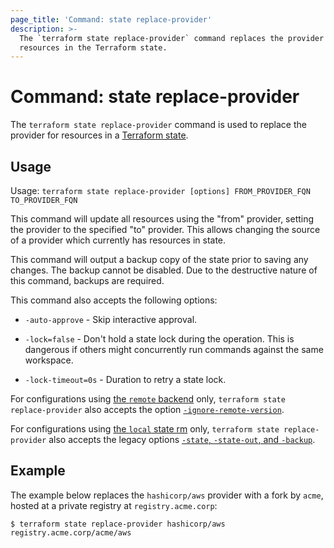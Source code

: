 ```yaml
---
page_title: 'Command: state replace-provider'
description: >-
  The `terraform state replace-provider` command replaces the provider for
  resources in the Terraform state.
---
```


# Command: state replace-provider

The `terraform state replace-provider` command is used to replace the provider
for resources in a [Terraform state](/language/state).

## Usage

Usage: `terraform state replace-provider [options] FROM_PROVIDER_FQN TO_PROVIDER_FQN`

This command will update all resources using the "from" provider, setting the
provider to the specified "to" provider. This allows changing the source of a
provider which currently has resources in state.

This command will output a backup copy of the state prior to saving any
changes. The backup cannot be disabled. Due to the destructive nature
of this command, backups are required.

This command also accepts the following options:

- `-auto-approve` - Skip interactive approval.

- `-lock=false` - Don't hold a state lock during the operation. This is
  dangerous if others might concurrently run commands against the same
  workspace.

- `-lock-timeout=0s` - Duration to retry a state lock.

For configurations using
[the `remote` backend](/language/settings/backends/enhanced/remote)
only, `terraform state replace-provider`
also accepts the option
[`-ignore-remote-version`](/language/settings/backends/enhanced/remote#command-line-arguments).

For configurations using
[the `local` state rm](/language/settings/backends/enhanced/local) only,
`terraform state replace-provider` also accepts the legacy options
[`-state`, `-state-out`, and `-backup`](/language/settings/backends/enhanced/local#command-line-arguments).

## Example

The example below replaces the `hashicorp/aws` provider with a fork by `acme`, hosted at a private registry at `registry.acme.corp`:

```shell
$ terraform state replace-provider hashicorp/aws registry.acme.corp/acme/aws
```
